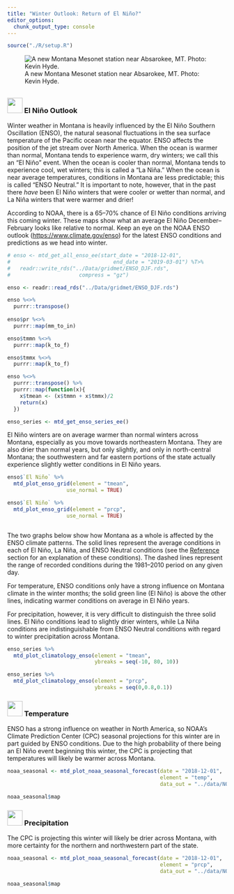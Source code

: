 ```yaml
---
title: "Winter Outlook: Return of El Niño?"
editor_options: 
  chunk_output_type: console
---
```


```r
source("./R/setup.R")
```

![A new Montana Mesonet station near Absarokee, MT. Photo: Kevin Hyde.](./img/Kevin_Hyde_absarokee.jpg)

## {- .tabset .tabset-fade .tabset-pills}

### <img src="icons/enso.svg" width="35px"/> El Niño Outlook {-}
Winter weather in Montana is heavily influenced by the El Niño Southern Oscillation (ENSO), the natural seasonal fluctuations in the sea surface temperature of the Pacific ocean near the equator. ENSO affects the position of the jet stream over North America. When the ocean is warmer than normal, Montana tends to experience warm, dry winters; we call this an "El Niño" event. When the ocean is cooler than normal, Montana tends to experience cool, wet winters; this is called a "La Niña." When the ocean is near average temperatures, conditions in Montana are less predictable; this is called "ENSO Neutral." It is important to note, however, that in the past there *have* been El Niño winters that were cooler or wetter than normal, and La Niña winters that were warmer and drier!

According to NOAA, there is a 65--70% chance of El Niño conditions arriving this coming winter. These maps show what an average El Niño December--February looks like relative to normal. Keep an eye on the NOAA ENSO outlook ([https://www.climate.gov/enso](https://www.climate.gov/enso)) for the latest ENSO conditions and predictions as we head into winter.

```r
# enso <- mtd_get_all_enso_ee(start_date = "2018-12-01", 
#                                 end_date = "2019-03-01") %T>%
#   readr::write_rds("../Data/gridmet/ENSO_DJF.rds", 
#                      compress = "gz")

enso <- readr::read_rds("../Data/gridmet/ENSO_DJF.rds")

enso %<>%
  purrr::transpose()
  
enso$pr %<>%
  purrr::map(mm_to_in)

enso$tmmn %<>%
  purrr::map(k_to_f)

enso$tmmx %<>%
  purrr::map(k_to_f)

enso %<>%
  purrr::transpose() %>%
  purrr::map(function(x){
    x$tmean <- (x$tmmn + x$tmmx)/2
    return(x)
  })

enso_series <- mtd_get_enso_series_ee()

```

El Niño winters are on average warmer than normal winters across Montana, especially as you move towards northeastern Montana. They are also drier than normal years, but only slightly, and only in north-central Montana; the southwestern and far eastern portions of the state actually experience slightly wetter conditions in El Niño years.

```r

enso$`El Niño` %>%
  mtd_plot_enso_grid(element = "tmean",
                   use_normal = TRUE)

enso$`El Niño` %>%
  mtd_plot_enso_grid(element = "prcp",
                   use_normal = TRUE)



```

The two graphs below show how Montana as a whole is affected by the ENSO climate patterns. The solid lines represent the average conditions in each of El Niño, La Niña, and ENSO Neutral conditions (see the [Reference](./reference.html) section for an explanation of these conditions). The dashed lines represent the range of recorded conditions during the 1981--2010 period on any given day.

For temperature, ENSO conditions only have a strong influence on Montana climate in the winter months; the solid green line (El Niño) is above the other lines, indicating warmer conditions on average in El Niño years.

For precipitation, however, it is very difficult to distinguish the three solid lines. El Niño conditions lead to slightly drier winters, while La Niña conditions are indistinguishable from ENSO Neutral conditions with regard to winter precipitation across Montana.

```r

enso_series %>%
  mtd_plot_climatology_enso(element = "tmean",
                            ybreaks = seq(-10, 80, 10))

enso_series %>%
  mtd_plot_climatology_enso(element = "prcp",
                            ybreaks = seq(0,0.8,0.1))

```


### <img src="icons/temperature.svg" width="35px"/> Temperature {-}
ENSO has a strong influence on weather in North America, so NOAA's Climate Prediction Center (CPC) seasonal projections for this winter are in part guided by ENSO conditions. Due to the high probability of there being an El Niño event beginning this winter, the CPC is projecting that temperatures will likely be warmer across Montana.

```r

noaa_seasonal <- mtd_plot_noaa_seasonal_forecast(date = "2018-12-01",
                                                 element = "temp",
                                                 data_out = "../data/NOAA_seasonal")

noaa_seasonal$map
```

### <img src="icons/precipitation.svg" width="35px"/> Precipitation {-}
The CPC is projecting this winter will likely be drier across Montana, with more certainty for the northern and northwestern part of the state.

```r

noaa_seasonal <- mtd_plot_noaa_seasonal_forecast(date = "2018-12-01",
                                                 element = "prcp",
                                                 data_out = "../data/NOAA_seasonal")

noaa_seasonal$map

```

<!-- ### <img src="icons/drought.svg" width="35px"/> Drought {-} -->
<!-- The three month drought outlook suggests that drought will persist through August in Daniels, Sheridan, and Roosevelt counties. Due to late may rainfall these counties were recently downgraded to “abnormally dry.” Drought development is not predicted for the remainder of the state; however, drought development may still be possible given the uncertain seasonal forecast (above) for eastern portions of the state and warmer and drier than normal forecast for western portions of the state. For example, portions of Valley, Phillips, and Blaine counties have been designated as abnormally dry due to lack of rainfall in the past month and drying soil conditions. -->

<!-- ```{r future-seasonal-drought, fig.retina = 2, fig.align = "center", out.width = '100%', collapse=TRUE, results='hold', message=FALSE, warning=FALSE, cache=TRUE} -->

<!-- future_seasonal_drought <- mtd_plot_noaa_drought_outlook(date = "2019-03-01", -->
<!--                               data_out = "../data/NOAA_droughtlook") -->

<!-- future_seasonal_drought$map -->

<!-- ``` -->

